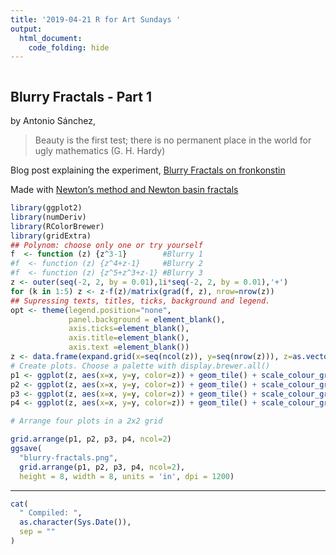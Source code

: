```yaml
---
title: '2019-04-21 R for Art Sundays '
output: 
  html_document:
    code_folding: hide
---
```


```r


```

## Blurry Fractals - Part 1

by Antonio Sánchez, 

> Beauty is the first test; there is no permanent place in the world for ugly mathematics (G. H. Hardy)


Blog post explaining the experiment, [Blurry Fractals on fronkonstin](https://fronkonstin.com/2014/03/27/blurry-fractals/)

Made with [Newton's method and Newton basin fractals](http://web.ncf.ca/fs039/mp/documents/newton/index.html)




```r

library(ggplot2)
library(numDeriv)
library(RColorBrewer)
library(gridExtra)
## Polynom: choose only one or try yourself
f  <- function (z) {z^3-1}        #Blurry 1
#f  <- function (z) {z^4+z-1}     #Blurry 2
#f  <- function (z) {z^5+z^3+z-1} #Blurry 3
z <- outer(seq(-2, 2, by = 0.01),1i*seq(-2, 2, by = 0.01),'+')
for (k in 1:5) z <- z-f(z)/matrix(grad(f, z), nrow=nrow(z))
## Supressing texts, titles, ticks, background and legend.
opt <- theme(legend.position="none",
             panel.background = element_blank(),
             axis.ticks=element_blank(), 
             axis.title=element_blank(), 
             axis.text =element_blank())
z <- data.frame(expand.grid(x=seq(ncol(z)), y=seq(nrow(z))), z=as.vector(exp(-Mod(f(z)))))
# Create plots. Choose a palette with display.brewer.all()
p1 <- ggplot(z, aes(x=x, y=y, color=z)) + geom_tile() + scale_colour_gradientn(colours=brewer.pal(8, "Paired")) + opt
p2 <- ggplot(z, aes(x=x, y=y, color=z)) + geom_tile() + scale_colour_gradientn(colours=brewer.pal(7, "Paired")) + opt
p3 <- ggplot(z, aes(x=x, y=y, color=z)) + geom_tile() + scale_colour_gradientn(colours=brewer.pal(6, "Paired")) + opt
p4 <- ggplot(z, aes(x=x, y=y, color=z)) + geom_tile() + scale_colour_gradientn(colours=brewer.pal(5, "Paired")) + opt

# Arrange four plots in a 2x2 grid

grid.arrange(p1, p2, p3, p4, ncol=2)
ggsave(
  "blurry-fractals.png", 
  grid.arrange(p1, p2, p3, p4, ncol=2), 
  height = 8, width = 8, units = 'in', dpi = 1200)

```


-----

```r

cat(
  " Compiled: ",
  as.character(Sys.Date()),
  sep = ""
)
```